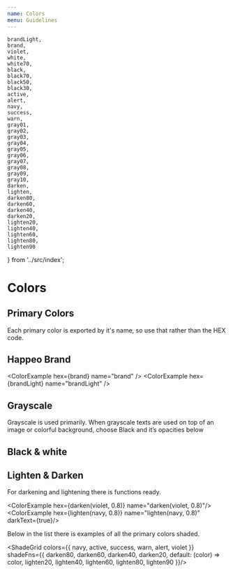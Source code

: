 ```yaml
---
name: Colors
menu: Guidelines
---
```


    brandLight,
    brand,
    violet,
    white,
    white70,
    black,
    black70,
    black50,
    black30,
    active,
    alert,
    navy,
    success,
    warn,
    gray01,
    gray02,
    gray03,
    gray04,
    gray05,
    gray06,
    gray07,
    gray08,
    gray09,
    gray10,
    darken,
    lighten,
    darken80,
    darken60,
    darken40,
    darken20,
    lighten20,
    lighten40,
    lighten60,
    lighten80,
    lighten90
} from '../src/index';

# Colors

<PackageMetadata pkg={pkg}/>

## Primary Colors

Each primary color is exported by it's name, so use that rather than the HEX code.

<ColorExample hex={navy} name="navy" />
<ColorExample hex={active} name="active" />
<ColorExample hex={success} name="success" />
<ColorExample hex={warn} name="warn" />
<ColorExample hex={alert} name="alert" />
<ColorExample hex={violet} name="violet" />

## Happeo Brand

<ColorExample hex={brand} name="brand" />
<ColorExample hex={brandLight} name="brandLight" />

## Grayscale

Grayscale is used primarily. When grayscale texts are used on top of an image or colorful background, choose Black and it’s opacities below

<ColorExample hex={gray01} name="gray01" darkText={false}/>
<ColorExample hex={gray02} name="gray02" darkText={false}/>
<ColorExample hex={gray03} name="gray03" darkText={false}/>
<ColorExample hex={gray04} name="gray04" darkText={false}/>
<ColorExample hex={gray05} name="gray05" darkText={false}/>
<ColorExample hex={gray06} name="gray06" darkText={true}/>
<ColorExample hex={gray07} name="gray07" darkText={true}/>
<ColorExample hex={gray08} name="gray08" darkText={true} border={true}/>
<ColorExample hex={gray09} name="gray09" darkText={true} border={true}/>
<ColorExample hex={gray10} name="gray10" darkText={true} border={true}/>

## Black & white

<div>
    <ColorExample hex={black} name="black" darkText={false}/>
    <ColorExample hex={black70} name="black70" darkText={false}/>
    <ColorExample hex={black50} name="black50" darkText={false}/>
    <ColorExample hex={black30} name="black30" darkText={false}/>
</div>

<BackgroundBox>
    <ColorExample hex={white} name="white" darkText={true}/>
    <ColorExample hex={white70} name="white70" darkText={true}/>
</BackgroundBox>

## Lighten & Darken

For darkening and lightening there is functions ready.

<ColorExample hex={darken(violet, 0.8)} name="darken(violet, 0.8)"/>
<ColorExample hex={lighten(navy, 0.8)} name="lighten(navy, 0.8)" darkText={true}/>

Below in the list there is examples of all the primary colors shaded.

<ShadeGrid colors={{
    navy,
    active,
    success,
    warn,
    alert,
    violet
}} shadeFns={{
    darken80,
    darken60,
    darken40,
    darken20,
    default: (color) => color,
    lighten20,
    lighten40,
    lighten60,
    lighten80,
    lighten90
}}/>

<Playground>
    <ColorExample hex={darken(violet, 0.8)} name="darken"/>
    <ColorExample hex={lighten(violet, 0.8)} name="lighten" darkText={true}/>
</Playground>
